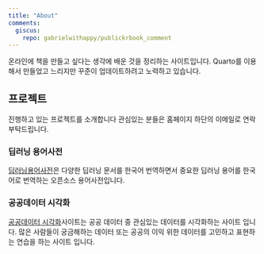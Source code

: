 ```yaml
---
title: "About"
comments:
  giscus:
    repo: gabrielwithappy/publickrbook_comment
---
```


온라인에 책을 만들고 싶다는 생각에 배운 것을 정리하는 사이트입니다. Quarto를 이용해서 만들었고 느리지만 꾸준이 업데이트하려고 노력하고 있습니다.

## 프로젝트
진행하고 있는 프로젝트를 소개합니다 관심있는 분들은 홈페이지 하단의 이메일로 연락 부탁드립니다.

### 딥러닝 용어사전
[딥러닝용어사전](https://pseudo-lab.github.io/deep-learning-glossary/)은 다양한 딥러닝 문서를 한국어 번역하면서 중요한 딥러닝 용어를 한국어로 번역하는 오픈소스 용어사전입니다.

### 공공데이터 시각화
[공공데이터 시각화](https://www.publickrbook.com/)사이트는 공공 데이터 중 관심있는 데이터를 시각화하는 사이트 입니다. 많은 사람들이 궁금해하는 데이터 또는 공공의 이익 위한 데이터를 고민하고 표현하는 연습을 하는 사이트 입니다.



